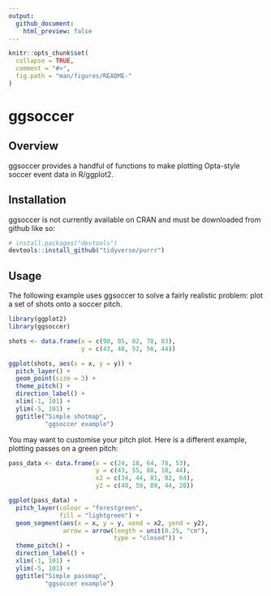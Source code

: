 ```yaml
---
output:
  github_document:
    html_preview: false
---
```


<!-- README.md is generated from README.Rmd. Please edit that file -->

```r
knitr::opts_chunk$set(
  collapse = TRUE,
  comment = "#>",
  fig.path = "man/figures/README-"
)
```

# ggsoccer

## Overview

ggsoccer provides a handful of functions to make plotting Opta-style soccer event data in R/ggplot2.

## Installation

ggsoccer is not currently available on CRAN and must be downloaded from github like so:

```r
# install.packages("devtools")
devtools::install_github("tidyverse/purrr")
```

## Usage

The following example uses ggsoccer to solve a fairly realistic problem: plot a set of shots onto a soccer pitch.

```r
library(ggplot2)
library(ggsoccer)

shots <- data.frame(x = c(90, 85, 82, 78, 83),
                    y = c(43, 40, 52, 56, 44))

ggplot(shots, aes(x = x, y = y)) +
  pitch_layer() +
  geom_point(size = 3) +
  theme_pitch() +
  direction_label() +
  xlim(-1, 101) +
  ylim(-5, 101) +
  ggtitle("Simple shotmap",
          "ggsoccer example")
```

You may want to customise your pitch plot. Here is a different example, plotting passes on a green pitch:

```r
pass_data <- data.frame(x = c(24, 18, 64, 78, 53),
                        y = c(43, 55, 88, 18, 44),
                        x2 = c(34, 44, 81, 82, 64),
                        y2 = c(40, 59, 89, 44, 28))

ggplot(pass_data) +
  pitch_layer(colour = "forestgreen",
              fill = "lightgreen") +
  geom_segment(aes(x = x, y = y, xend = x2, yend = y2),
               arrow = arrow(length = unit(0.25, "cm"),
                             type = "closed")) +
  theme_pitch() +
  direction_label() +
  xlim(-1, 101) +
  ylim(-5, 101) +
  ggtitle("Simple passmap", 
          "ggsoccer example")
```

